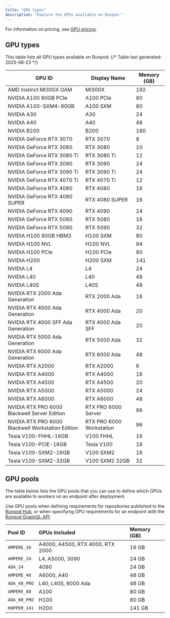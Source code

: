 ```yaml
---
title: "GPU types"
description: "Explore the GPUs available on Runpod."
---
```


For information on pricing, see [GPU pricing](https://www.runpod.io/gpu-instance/pricing).

## GPU types

This table lists all GPU types available on Runpod:
{/* Table last generated: 2025-08-23 */}

| GPU ID                                            | Display Name             |   Memory (GB) |
|---------------------------------------------------|--------------------------|---------------|
| AMD Instinct MI300X OAM                           | MI300X                   |           192 |
| NVIDIA A100 80GB PCIe                             | A100 PCIe                |            80 |
| NVIDIA A100-SXM4-80GB                             | A100 SXM                 |            80 |
| NVIDIA A30                                        | A30                      |            24 |
| NVIDIA A40                                        | A40                      |            48 |
| NVIDIA B200                                       | B200                     |           180 |
| NVIDIA GeForce RTX 3070                           | RTX 3070                 |             8 |
| NVIDIA GeForce RTX 3080                           | RTX 3080                 |            10 |
| NVIDIA GeForce RTX 3080 Ti                        | RTX 3080 Ti              |            12 |
| NVIDIA GeForce RTX 3090                           | RTX 3090                 |            24 |
| NVIDIA GeForce RTX 3090 Ti                        | RTX 3090 Ti              |            24 |
| NVIDIA GeForce RTX 4070 Ti                        | RTX 4070 Ti              |            12 |
| NVIDIA GeForce RTX 4080                           | RTX 4080                 |            16 |
| NVIDIA GeForce RTX 4080 SUPER                     | RTX 4080 SUPER           |            16 |
| NVIDIA GeForce RTX 4090                           | RTX 4090                 |            24 |
| NVIDIA GeForce RTX 5080                           | RTX 5080                 |            16 |
| NVIDIA GeForce RTX 5090                           | RTX 5090                 |            32 |
| NVIDIA H100 80GB HBM3                             | H100 SXM                 |            80 |
| NVIDIA H100 NVL                                   | H100 NVL                 |            94 |
| NVIDIA H100 PCIe                                  | H100 PCIe                |            80 |
| NVIDIA H200                                       | H200 SXM                 |           141 |
| NVIDIA L4                                         | L4                       |            24 |
| NVIDIA L40                                        | L40                      |            48 |
| NVIDIA L40S                                       | L40S                     |            48 |
| NVIDIA RTX 2000 Ada Generation                    | RTX 2000 Ada             |            16 |
| NVIDIA RTX 4000 Ada Generation                    | RTX 4000 Ada             |            20 |
| NVIDIA RTX 4000 SFF Ada Generation                | RTX 4000 Ada SFF         |            20 |
| NVIDIA RTX 5000 Ada Generation                    | RTX 5000 Ada             |            32 |
| NVIDIA RTX 6000 Ada Generation                    | RTX 6000 Ada             |            48 |
| NVIDIA RTX A2000                                  | RTX A2000                |             6 |
| NVIDIA RTX A4000                                  | RTX A4000                |            16 |
| NVIDIA RTX A4500                                  | RTX A4500                |            20 |
| NVIDIA RTX A5000                                  | RTX A5000                |            24 |
| NVIDIA RTX A6000                                  | RTX A6000                |            48 |
| NVIDIA RTX PRO 6000 Blackwell Server Edition      | RTX PRO 6000 Server      |            96 |
| NVIDIA RTX PRO 6000 Blackwell Workstation Edition | RTX PRO 6000 Workstation |            96 |
| Tesla V100-FHHL-16GB                              | V100 FHHL                |            16 |
| Tesla V100-PCIE-16GB                              | Tesla V100               |            16 |
| Tesla V100-SXM2-16GB                              | V100 SXM2                |            16 |
| Tesla V100-SXM2-32GB                              | V100 SXM2 32GB           |            32 |

## GPU pools


The table below lists the GPU pools that you can use to define which GPUs are available to workers on an endpoint after deployment.

Use GPU pools when defining requirements for repositories published to the [Runpod Hub](/hub/publishing-guide#runpod-configuration), or when specifying GPU requirements for an endpoint with the [Runpod GraphQL API](https://graphql-spec.runpod.io/).

| Pool ID | GPUs Included                     | Memory (GB)   |
| :-------------- | :-------------------------------- | :----- |
| `AMPERE_16`     | A4000, A4500, RTX 4000, RTX 2000 | 16 GB  |
| `AMPERE_24`     | L4, A5000, 3090                   | 24 GB  |
| `ADA_24`        | 4090                              | 24 GB  |
| `AMPERE_48`     | A6000, A40                        | 48 GB  |
| `ADA_48_PRO`    | L40, L40S, 6000 Ada               | 48 GB  |
| `AMPERE_80`     | A100                              | 80 GB  |
| `ADA_80_PRO`    | H100                              | 80 GB  |
| `HOPPER_141`    | H200                              | 141 GB |

